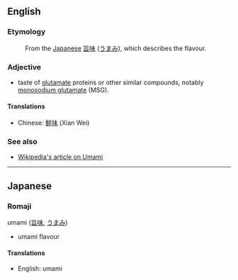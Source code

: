 ==English==

===Etymology===
:From the [[Japanese]] [[旨味]] ([[うまみ]]), which describes the flavour.

===Adjective===

*taste of [[glutamate]] proteins or other similar compounds, notably [[monosodium glutamate]] (MSG).

====Translations====
*Chinese: [[鮮味]] (Xian Wei)

===See also===
*[[wikipedia:Umami|Wikipedia's article on Umami]]


----
==Japanese==

===Romaji===
umami ([[旨味]], [[うまみ]])

*umami flavour

====Translations====
*English: umami